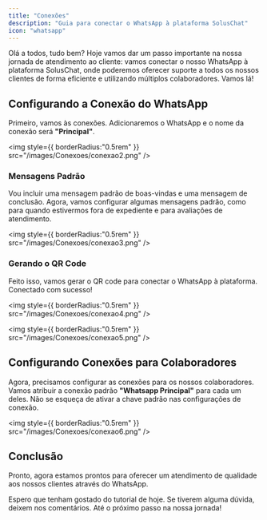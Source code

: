 ```yaml
---
title: "Conexões"
description: "Guia para conectar o WhatsApp à plataforma SolusChat"
icon: "whatsapp"
---
```


Olá a todos, tudo bem? Hoje vamos dar um passo importante na nossa jornada de atendimento ao cliente: vamos conectar o nosso WhatsApp à plataforma SolusChat, onde poderemos oferecer suporte a todos os nossos clientes de forma eficiente e utilizando múltiplos colaboradores. Vamos lá\!

## Configurando a Conexão do WhatsApp

Primeiro, vamos às conexões. Adicionaremos o WhatsApp e o nome da conexão será **"Principal"**.

<img
  style={{ borderRadius:"0.5rem" }}
  src="/images/Conexoes/conexao2.png"
/>

### Mensagens Padrão

Vou incluir uma mensagem padrão de boas-vindas e uma mensagem de conclusão. Agora, vamos configurar algumas mensagens padrão, como para quando estivermos fora de expediente e para avaliações de atendimento.

<img
  style={{ borderRadius:"0.5rem" }}
  src="/images/Conexoes/conexao3.png"
/>

### Gerando o QR Code

Feito isso, vamos gerar o QR code para conectar o WhatsApp à plataforma. Conectado com sucesso\!

<img
  style={{ borderRadius:"0.5rem" }}
  src="/images/Conexoes/conexao4.png"
/>

<img
  style={{ borderRadius:"0.5rem" }}
  src="/images/Conexoes/conexao5.png"
/>

## Configurando Conexões para Colaboradores

Agora, precisamos configurar as conexões para os nossos colaboradores. Vamos atribuir a conexão padrão **"Whatsapp Principal"** para cada um deles. Não se esqueça de ativar a chave padrão nas configurações de conexão.

<img
  style={{ borderRadius:"0.5rem" }}
  src="/images/Conexoes/conexao6.png"
/>

## Conclusão

Pronto, agora estamos prontos para oferecer um atendimento de qualidade aos nossos clientes através do WhatsApp.

Espero que tenham gostado do tutorial de hoje. Se tiverem alguma dúvida, deixem nos comentários. Até o próximo passo na nossa jornada\!